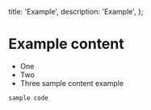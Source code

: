   title: 'Example',
  description: 'Example',
};

# Example content

- One
- Two
- Three
  sample content example

```js
sample code
```

<StackBlitzEmbed
  repo='GyeongtaeGim/react-scroll-interaction-example'
  height='700px'
/>
